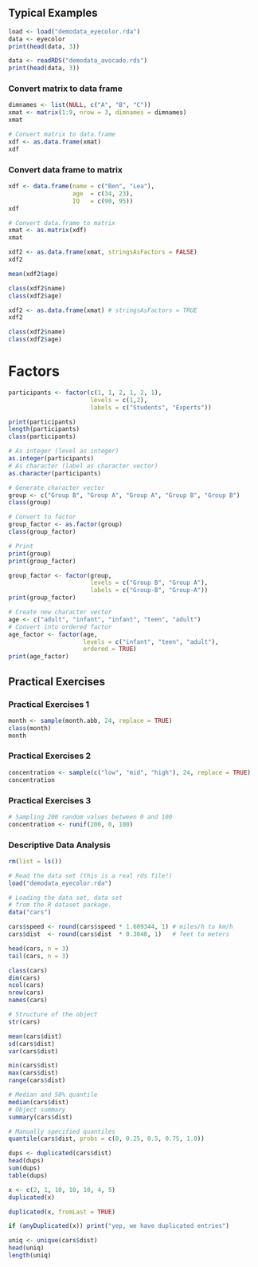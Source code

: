 
## Typical Examples

```r
load <- load("demodata_eyecolor.rda")
data <- eyecolor
print(head(data, 3))
```

```r
data <- readRDS("demodata_avocado.rds")
print(head(data, 3))
```


### Convert matrix to data frame

```r
dimnames <- list(NULL, c("A", "B", "C"))
xmat <- matrix(1:9, nrow = 3, dimnames = dimnames)
xmat
```

```r
# Convert matrix to data.frame
xdf <- as.data.frame(xmat)
xdf
```


### Convert data frame to matrix

```r
xdf <- data.frame(name = c("Ben", "Lea"),
                  age  = c(34, 23),
                  IQ   = c(90, 95))
xdf
```

```r
# Convert data.frame to matrix
xmat <- as.matrix(xdf)
xmat
```

```r
xdf2 <- as.data.frame(xmat, stringsAsFactors = FALSE)
xdf2
```

```r
mean(xdf2$age)
```

```r
class(xdf2$name)
class(xdf2$age)
```

```r
xdf2 <- as.data.frame(xmat) # stringsAsFactors = TRUE
xdf2
```

```r
class(xdf2$name)
class(xdf2$age)
```


# Factors

```r
participants <- factor(c(1, 1, 2, 1, 2, 1),
                       levels = c(1,2),
                       labels = c("Students", "Experts"))
```

```r
print(participants)
length(participants)
class(participants)
```

```r
# As integer (level as integer)
as.integer(participants)
# As character (label as character vector)
as.character(participants)
```

```r
# Generate character vector
group <- c("Group B", "Group A", "Group A", "Group B", "Group B")
class(group)
```

```r
# Convert to factor
group_factor <- as.factor(group)
class(group_factor)
```

```r
# Print
print(group)
print(group_factor)
```

```r
group_factor <- factor(group,
                       levels = c("Group B", "Group A"),
                       labels = c("Group-B", "Group-A"))
print(group_factor)
```

```r
# Create new character vector
age <- c("adult", "infant", "infant", "teen", "adult")
# Convert into ordered factor
age_factor <- factor(age,
                     levels = c("infant", "teen", "adult"),
                     ordered = TRUE)
print(age_factor)
```


## Practical Exercises

### Practical Exercises 1

```r
month <- sample(month.abb, 24, replace = TRUE)
class(month)
month
```


### Practical Exercises 2

```r
concentration <- sample(c("low", "mid", "high"), 24, replace = TRUE)
concentration
```


### Practical Exercises 3

```r
# Sampling 200 random values between 0 and 100
concentration <- runif(200, 0, 100)
```


### Descriptive Data Analysis

```r
rm(list = ls())
```

```r
# Read the data set (this is a real rds file!)
load("demodata_eyecolor.rda")
```

```r
# Loading the data set, data set
# from the R dataset package.
data("cars")
```

```r
cars$speed <- round(cars$speed * 1.609344, 1) # miles/h to km/h
cars$dist  <- round(cars$dist  * 0.3048, 1)   # feet to meters
```

```r
head(cars, n = 3)
tail(cars, n = 3)
```

```r
class(cars)
dim(cars)
ncol(cars)
nrow(cars)
names(cars)
```

```r
# Structure of the object
str(cars)
```

```r
mean(cars$dist)
sd(cars$dist)
var(cars$dist)
```

```r
min(cars$dist)
max(cars$dist)
range(cars$dist)
```

```r
# Median and 50% quantile
median(cars$dist)
# Object summary
summary(cars$dist)
```

```r
# Manually specified quantiles
quantile(cars$dist, probs = c(0, 0.25, 0.5, 0.75, 1.0))
```

```r
dups <- duplicated(cars$dist)
head(dups)
sum(dups)
table(dups)
```

```r
x <- c(2, 1, 10, 10, 10, 4, 5)
duplicated(x)
```

```r
duplicated(x, fromLast = TRUE)
```

```r
if (anyDuplicated(x)) print("yep, we have duplicated entries")
```

```r
uniq <- unique(cars$dist)
head(uniq)
length(uniq)
```

